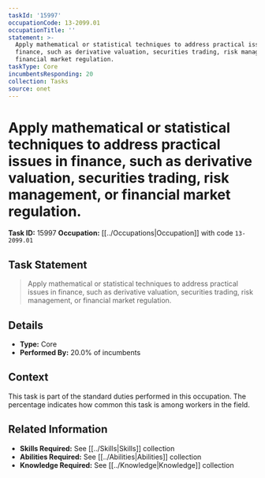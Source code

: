 ```yaml
---
taskId: '15997'
occupationCode: 13-2099.01
occupationTitle: ''
statement: >-
  Apply mathematical or statistical techniques to address practical issues in
  finance, such as derivative valuation, securities trading, risk management, or
  financial market regulation.
taskType: Core
incumbentsResponding: 20
collection: Tasks
source: onet
---
```

# Apply mathematical or statistical techniques to address practical issues in finance, such as derivative valuation, securities trading, risk management, or financial market regulation.

**Task ID:** 15997
**Occupation:** [[../Occupations|Occupation]] with code `13-2099.01`

## Task Statement

> Apply mathematical or statistical techniques to address practical issues in finance, such as derivative valuation, securities trading, risk management, or financial market regulation.

## Details

- **Type:** Core
- **Performed By:** 20.0% of incumbents

## Context

This task is part of the standard duties performed in this occupation. The percentage indicates how common this task is among workers in the field.

## Related Information

- **Skills Required:** See [[../Skills|Skills]] collection
- **Abilities Required:** See [[../Abilities|Abilities]] collection
- **Knowledge Required:** See [[../Knowledge|Knowledge]] collection
